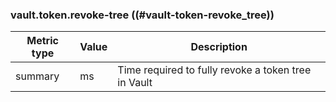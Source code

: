 ### vault.token.revoke-tree ((#vault-token-revoke_tree))

Metric type | Value | Description
----------- | ----- | -----------
summary     | ms    | Time required to fully revoke a token tree in Vault